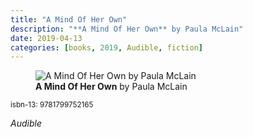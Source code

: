```yaml
---
title: "A Mind Of Her Own"
description: "**A Mind Of Her Own** by Paula McLain"
date: 2019-04-13
categories: [books, 2019, Audible, fiction]
---
```

![**A Mind Of Her Own** by Paula McLain](a-mind-of-her-own.jpg){fig-align="left"}

<sup>isbn-13: 9781799752165</sup>

*Audible*